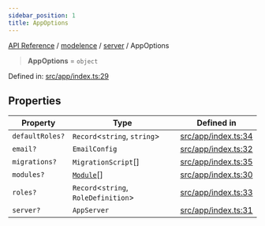 ```yaml
---
sidebar_position: 1
title: AppOptions
---
```


[API Reference](/api-reference/modelence/server/type-aliases/../../../index) / [modelence](/api-reference/modelence/server/type-aliases/../../index) / [server](/api-reference/modelence/server/type-aliases/../index) / AppOptions

> **AppOptions** = `object`

Defined in: [src/app/index.ts:29](https://github.com/modelence/modelence/blob/72f2a5050bb3bf1619f84e102334e228d88425d2/packages/modelence/src/app/index.ts#L29)

## Properties

| Property | Type | Defined in |
| ------ | ------ | ------ |
| <a id="defaultroles"></a> `defaultRoles?` | `Record`\<`string`, `string`\> | [src/app/index.ts:34](https://github.com/modelence/modelence/blob/72f2a5050bb3bf1619f84e102334e228d88425d2/packages/modelence/src/app/index.ts#L34) |
| <a id="email"></a> `email?` | `EmailConfig` | [src/app/index.ts:32](https://github.com/modelence/modelence/blob/72f2a5050bb3bf1619f84e102334e228d88425d2/packages/modelence/src/app/index.ts#L32) |
| <a id="migrations"></a> `migrations?` | `MigrationScript`[] | [src/app/index.ts:35](https://github.com/modelence/modelence/blob/72f2a5050bb3bf1619f84e102334e228d88425d2/packages/modelence/src/app/index.ts#L35) |
| <a id="modules"></a> `modules?` | [`Module`](/api-reference/modelence/server/type-aliases/../classes/Module)[] | [src/app/index.ts:30](https://github.com/modelence/modelence/blob/72f2a5050bb3bf1619f84e102334e228d88425d2/packages/modelence/src/app/index.ts#L30) |
| <a id="roles"></a> `roles?` | `Record`\<`string`, `RoleDefinition`\> | [src/app/index.ts:33](https://github.com/modelence/modelence/blob/72f2a5050bb3bf1619f84e102334e228d88425d2/packages/modelence/src/app/index.ts#L33) |
| <a id="server"></a> `server?` | `AppServer` | [src/app/index.ts:31](https://github.com/modelence/modelence/blob/72f2a5050bb3bf1619f84e102334e228d88425d2/packages/modelence/src/app/index.ts#L31) |
